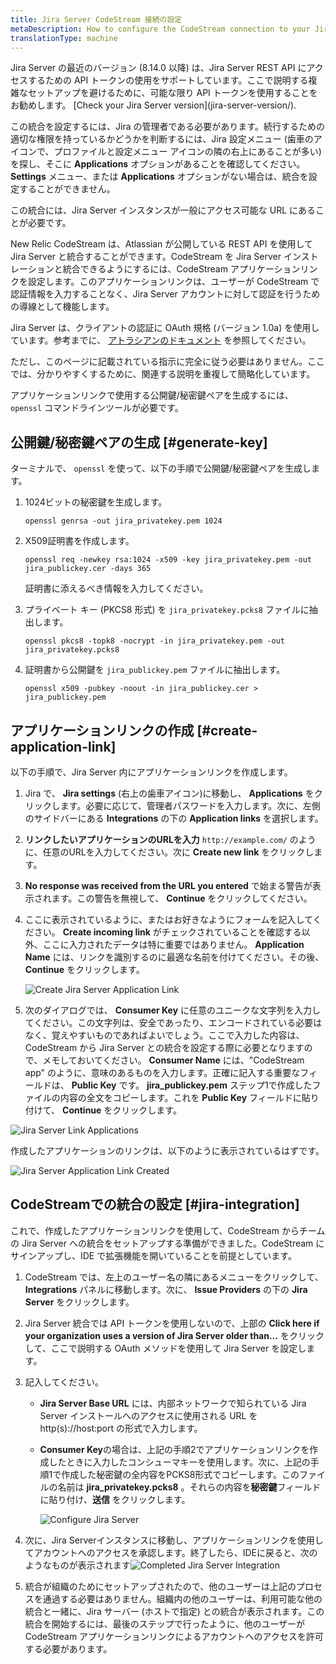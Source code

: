 ```yaml
---
title: Jira Server CodeStream 接続の設定
metaDescription: How to configure the CodeStream connection to your Jira server.
translationType: machine
---
```







<Callout variant="caution">
  Jira Server の最近のバージョン (8.14.0 以降) は、Jira Server REST API にアクセスするための API トークンの使用をサポートしています。ここで説明する複雑なセットアップを避けるために、可能な限り API トークンを使用することをお勧めします。 [Check your Jira Server version](jira-server-version/).

  この統合を設定するには、Jira の管理者である必要があります。続行するための適切な権限を持っているかどうかを判断するには、Jira 設定メニュー (歯車のアイコンで、プロファイルと設定メニュー アイコンの隣の右上にあることが多い) を探し、そこに **Applications** オプションがあることを確認してください。 **Settings** メニュー、または **Applications** オプションがない場合は、統合を設定することができません。

  この統合には、Jira Server インスタンスが一般にアクセス可能な URL にあることが必要です。
</Callout>

New Relic CodeStream は、Atlassian が公開している REST API を使用して Jira Server と統合することができます。CodeStream を Jira Server インストレーションと統合できるようにするには、CodeStream アプリケーションリンクを設定します。このアプリケーションリンクは、ユーザーが CodeStream で認証情報を入力することなく、Jira Server アカウントに対して認証を行うための導線として機能します。

Jira Server は、クライアントの認証に OAuth 規格 (バージョン 1.0a) を使用しています。参考までに、 [アトラシアンのドキュメント](https://developer.atlassian.com/server/jira/platform/oauth/) を参照してください。

ただし、このページに記載されている指示に完全に従う必要はありません。ここでは、分かりやすくするために、関連する説明を重複して簡略化しています。

アプリケーションリンクで使用する公開鍵/秘密鍵ペアを生成するには、 `openssl` コマンドラインツールが必要です。

## 公開鍵/秘密鍵ペアの生成 [#generate-key]

ターミナルで、 `openssl` を使って、以下の手順で公開鍵/秘密鍵ペアを生成します。

1. 1024ビットの秘密鍵を生成します。

   ```
   openssl genrsa -out jira_privatekey.pem 1024
   ```

2. X509証明書を作成します。

   ```
   openssl req -newkey rsa:1024 -x509 -key jira_privatekey.pem -out jira_publickey.cer -days 365
   ```

   証明書に添えるべき情報を入力してください。

3. プライベート キー (PKCS8 形式) を `jira_privatekey.pcks8` ファイルに抽出します。

   ```
   openssl pkcs8 -topk8 -nocrypt -in jira_privatekey.pem -out jira_privatekey.pcks8
   ```

4. 証明書から公開鍵を `jira_publickey.pem` ファイルに抽出します。

   ```
   openssl x509 -pubkey -noout -in jira_publickey.cer > jira_publickey.pem
   ```

## アプリケーションリンクの作成 [#create-application-link]

以下の手順で、Jira Server 内にアプリケーションリンクを作成します。

1. Jira で、 **Jira settings** (右上の歯車アイコン)に移動し、 **Applications** をクリックします。必要に応じて、管理者パスワードを入力します。次に、左側のサイドバーにある **Integrations** の下の **Application links** を選択します。

2. **リンクしたいアプリケーションのURLを入力** `http://example.com/` のように、任意のURLを入力してください。次に **Create new link** をクリックします。

3. **No response was received from the URL you entered** で始まる警告が表示されます。この警告を無視して、 **Continue** をクリックしてください。

4. ここに表示されているように、またはお好きなようにフォームを記入してください。 **Create incoming link** がチェックされていることを確認する以外、ここに入力されたデータは特に重要ではありません。 **Application Name** には、リンクを識別するのに最適な名前を付けてください。その後、 **Continue** をクリックします。

   <img
     alt="Create Jira Server Application Link"
     src={createJiraServerApplicationLink1}
   />

5. 次のダイアログでは、 **Consumer Key** に任意のユニークな文字列を入力してください。この文字列は、安全であったり、エンコードされている必要はなく、覚えやすいものであればよいでしょう。ここで入力した内容は、CodeStream から Jira Server との統合を設定する際に必要となりますので、メモしておいてください。 **Consumer Name** には、"CodeStream app" のように、意味のあるものを入力します。正確に記入する重要なフィールドは、 **Public Key** です。 **jira_publickey.pem** ステップ1で作成したファイルの内容の全文をコピーします。これを **Public Key** フィールドに貼り付けて、 **Continue** をクリックします。

<img
  alt="Jira Server Link Applications"
  src={jiraServerLinkApplications1}
/>

作成したアプリケーションのリンクは、以下のように表示されているはずです。

<img
  alt="Jira Server Application Link Created"
  src={jiraServerApplicationLinkCreated1}
/>

## CodeStreamでの統合の設定 [#jira-integration]

これで、作成したアプリケーションリンクを使用して、CodeStream からチームの Jira Server への統合をセットアップする準備ができました。CodeStream にサインアップし、IDE で拡張機能を開いていることを前提としています。

1. CodeStream では、左上のユーザー名の隣にあるメニューをクリックして、 **Integrations** パネルに移動します。次に、 **Issue Providers** の下の **Jira Server** をクリックします。

2. Jira Server 統合では API トークンを使用しないので、上部の **Click here if your organization uses a version of Jira Server older than...** をクリックして、ここで説明する OAuth メソッドを使用して Jira Server を設定します。

3. 記入してください。

   * **Jira Server Base URL** には、内部ネットワークで知られている Jira Server インストールへのアクセスに使用される URL を http(s)://host:port の形式で入力します。

   * **Consumer Key**の場合は、上記の手順2でアプリケーションリンクを作成したときに入力したコンシューマキーを使用します。次に、上記の手順1で作成した秘密鍵の全内容をPCKS8形式でコピーします。このファイルの名前は **jira_privatekey.pcks8** 。それらの内容を**秘密鍵**フィールドに貼り付け、**送信** をクリックします。

     <img alt="Configure Jira Server" src={configureJiraServer1}/>

4. 次に、Jira Serverインスタンスに移動し、アプリケーションリンクを使用してアカウントへのアクセスを承認します。終了したら、IDEに戻ると、次のようなものが表示されます<img alt="Completed Jira Server Integration" src={completedJiraServerIntegration1}/>

5. 統合が組織のためにセットアップされたので、他のユーザーは上記のプロセスを通過する必要はありません。組織内の他のユーザーは、利用可能な他の統合と一緒に、Jira サーバー (ホストで指定) との統合が表示されます。この統合を開始するには、最後のステップで行ったように、他のユーザーが CodeStream アプリケーションリンクによるアカウントへのアクセスを許可する必要があります。
